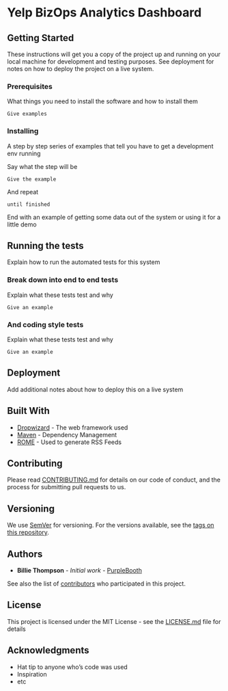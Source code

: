 # Yelp BizOps Analytics Dashboard 


## Getting Started

These instructions will get you a copy of the project up and running on your local machine for development and testing purposes. See deployment for notes on how to deploy the project on a live system.

### Prerequisites

What things you need to install the software and how to install them

```
Give examples
```

### Installing

A step by step series of examples that tell you have to get a development env running

Say what the step will be

```
Give the example
```

And repeat

```
until finished
```

End with an example of getting some data out of the system or using it for a little demo

## Running the tests

Explain how to run the automated tests for this system

### Break down into end to end tests

Explain what these tests test and why

```
Give an example
```

### And coding style tests

Explain what these tests test and why

```
Give an example
```

## Deployment

Add additional notes about how to deploy this on a live system

## Built With

* [Dropwizard](http://www.dropwizard.io/1.0.2/docs/) - The web framework used
* [Maven](https://maven.apache.org/) - Dependency Management
* [ROME](https://rometools.github.io/rome/) - Used to generate RSS Feeds

## Contributing

Please read [CONTRIBUTING.md](https://gist.github.com/PurpleBooth/b24679402957c63ec426) for details on our code of conduct, and the process for submitting pull requests to us.

## Versioning

We use [SemVer](http://semver.org/) for versioning. For the versions available, see the [tags on this repository](https://github.com/your/project/tags). 

## Authors

* **Billie Thompson** - *Initial work* - [PurpleBooth](https://github.com/PurpleBooth)

See also the list of [contributors](https://github.com/your/project/contributors) who participated in this project.

## License

This project is licensed under the MIT License - see the [LICENSE.md](LICENSE.md) file for details

## Acknowledgments

* Hat tip to anyone who's code was used
* Inspiration
* etc
